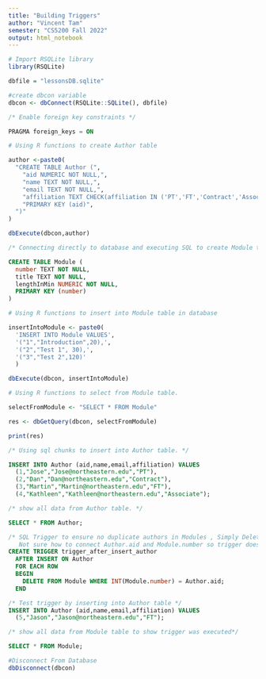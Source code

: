 ```yaml
---
title: "Building Triggers"
author: "Vincent Tam"
semester: "CS5200 Fall 2022"
output: html_notebook
---
```


```r
# Import RSQLite library
library(RSQLite)

dbfile = "lessonsDB.sqlite"

#create dbcon variable
dbcon <- dbConnect(RSQLite::SQLite(), dbfile)
```

```sql
/* Enable foreign key constraints */

PRAGMA foreign_keys = ON
```

```r
# Using R functions to create Author table

author <-paste0(
  "CREATE TABLE Author (",
    "aid NUMERIC NOT NULL,",
    "name TEXT NOT NULL,",
    "email TEXT NOT NULL,",
    "affiliation TEXT CHECK(affiliation IN ('PT','FT','Contract','Associate')),",
    "PRIMARY KEY (aid)",
  ")"
)

dbExecute(dbcon,author)
```

```sql
/* Connecting directly to database and executing SQL to create Module table. */

CREATE TABLE Module (
  number TEXT NOT NULL,
  title TEXT NOT NULL,
  lengthInMin NUMERIC NOT NULL,
  PRIMARY KEY (number)
)
```

```r
# Using R functions to insert into Module table in database

insertIntoModule <- paste0(
  'INSERT INTO Module VALUES', 
  '("1","Introduction",20),',
  '("2","Test 1", 30),',
  '("3","Test 2",120)'
  )

dbExecute(dbcon, insertIntoModule)
```

```r
# Using R functions to select from Module table.

selectFromModule <- "SELECT * FROM Module"

res <- dbGetQuery(dbcon, selectFromModule)

print(res)
```

```sql
/* Using sql chunks to insert into Author table. */

INSERT INTO Author (aid,name,email,affiliation) VALUES 
  (1,"Jose","Jose@northeastern.edu","PT"),
  (2,"Dan","Dan@northeastern.edu","Contract"),
  (3,"Martin","Martin@northeastern.edu","FT"),
  (4,"Kathleen","Kathleen@northeastern.edu","Associate");
```

```sql
/* show all data from Author table. */

SELECT * FROM Author;
```

```sql
/* SQL Trigger to ensure no duplicate authors in Modules , Simply Delete Module from Old Author.aid, but my original database was incorrectly setup,
   Not sure how to connect Author.aid and Module.number so trigger does not work */
CREATE TRIGGER trigger_after_insert_author
  AFTER INSERT ON Author
  FOR EACH ROW 
  BEGIN
    DELETE FROM Module WHERE INT(Module.number) = Author.aid;
  END
```

```sql
/* Test trigger by inserting into Author table */
INSERT INTO Author (aid,name,email,affiliation) VALUES 
  (5,"Jason","Jason@northeastern.edu","FT");
```

```sql
/* show all data from Module table to show trigger was executed*/

SELECT * FROM Module;
```

```r
#Disconnect From Database
dbDisconnect(dbcon)
```